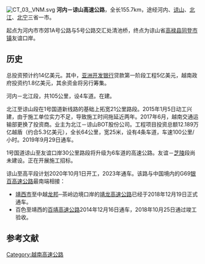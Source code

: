 [[File:CT_03,_VNM.svg|right]] 
'''河内－谅山高速公路'''，全长155.7km，途经河内、[[谅山省|谅山]]、[[北江省|北江]]、[[北宁省|北宁]]三省一市。

起点为河内市市郊1A号公路与5号公路交汇处清池桥，终点为谅山省[[高禄县|高禄县]][[同登市镇|同登市镇]]友谊口岸。
 
==历史==
总投资预计约14亿美元。其中，[[亚洲开发银行|亚洲开发银行]]贷款第一阶段工程5亿美元，越南政府投资约1.8亿美元，其余资金将另行筹集。

河内－北江段，共105公里，设4车道。在建。

北江至谅山段在1号国道新线路的基础上拓宽21公里路段。2015年1月5日动工兴建，由于施工单位实力不足，导致施工时间拖延近两年。2017年6月，越南交通运输部更换了投资商。业主为北江－谅山BOT股份公司。工程项目投资总额12.189万亿越盾（约合5.3亿美元），全长64公里，宽25米，设有4条车道，车速100公里/小时。2019年9月29日通车。

1号国道谅山至友谊口岸30公里路段将升级为6车道的高速公路。友谊－[[芝陵县|芝陵]]段尚未建设。正在开展施工招标。

谅山至高平段计划2020年10月1日开工，2023年通车。该路与中国境内的G69[[银百高速公路|银百高速公路]]最南端相接：
*[[靖西市|靖西市]]至中越[[龙邦口岸|龙邦]]─茶岭边境口岸的[[靖龙高速公路|靖龙高速公路]]已经于2018年12月19日正式通车。
*百色至靖西的[[百靖高速公路|百靖高速公路]]2014年12月16日通车，2018年10月25日通过竣工验收。

==参考文献==
<div class="references-small">
<references></references>
</div>
{{越南公路}}
[[Category:越南高速公路|Category:越南高速公路]]

{{道路小作品}}
